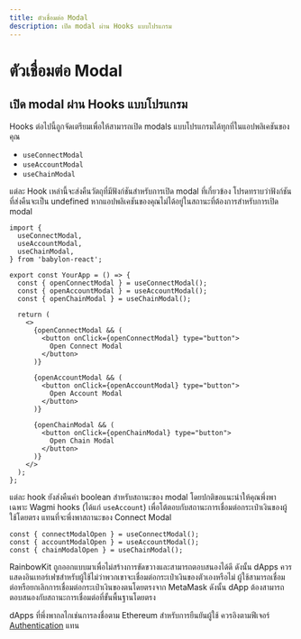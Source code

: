```yaml
---
title: ตัวเชื่อมต่อ Modal
description: เปิด modal ผ่าน Hooks แบบโปรแกรม
---
```


# ตัวเชื่อมต่อ Modal

## เปิด modal ผ่าน Hooks แบบโปรแกรม

Hooks ต่อไปนี้ถูกจัดเตรียมเพื่อให้สามารถเปิด modals แบบโปรแกรมได้ทุกที่ในแอปพลิเคชันของคุณ

- `useConnectModal`
- `useAccountModal`
- `useChainModal`

แต่ละ Hook เหล่านี้จะส่งคืนวัตถุที่มีฟังก์ชันสำหรับการเปิด modal ที่เกี่ยวข้อง โปรดทราบว่าฟังก์ชันที่ส่งคืนจะเป็น undefined หากแอปพลิเคชันของคุณไม่ได้อยู่ในสถานะที่ต้องการสำหรับการเปิด modal

```tsx
import {
  useConnectModal,
  useAccountModal,
  useChainModal,
} from 'babylon-react';

export const YourApp = () => {
  const { openConnectModal } = useConnectModal();
  const { openAccountModal } = useAccountModal();
  const { openChainModal } = useChainModal();

  return (
    <>
      {openConnectModal && (
        <button onClick={openConnectModal} type="button">
          Open Connect Modal
        </button>
      )}

      {openAccountModal && (
        <button onClick={openAccountModal} type="button">
          Open Account Modal
        </button>
      )}

      {openChainModal && (
        <button onClick={openChainModal} type="button">
          Open Chain Modal
        </button>
      )}
    </>
  );
};
```

แต่ละ hook ยังส่งคืนค่า boolean สำหรับสถานะของ modal โดยปกติขอแนะนำให้คุณพึ่งพาเฉพาะ Wagmi hooks (ได้แก่ `useAccount`) เพื่อโต้ตอบกับสถานะการเชื่อมต่อกระเป๋าเงินของผู้ใช้โดยตรง แทนที่จะพึ่งพาสถานะของ Connect Modal

```tsx
const { connectModalOpen } = useConnectModal();
const { accountModalOpen } = useAccountModal();
const { chainModalOpen } = useChainModal();
```

RainbowKit ถูกออกแบบมาเพื่อไม่สร้างการขัดขวางและสามารถตอบสนองได้ดี ดังนั้น dApps ควรแสดงอินเทอร์เฟซสำหรับผู้ใช้ไม่ว่าพวกเขาจะเชื่อมต่อกระเป๋าเงินของตัวเองหรือไม่ ผู้ใช้สามารถเชื่อมต่อหรือยกเลิกการเชื่อมต่อกระเป๋าเงินของตนโดยตรงจาก MetaMask ดังนั้น dApp ต้องสามารถตอบสนองกับสถานะการเชื่อมต่อที่ขั้นพื้นฐานโดยตรง

dApps ที่พึ่งพากลไกเช่นการลงชื่อตาม Ethereum สำหรับการยืนยันผู้ใช้ ควรอิงตามฟีเจอร์ [Authentication](/docs/authentication) แทน
